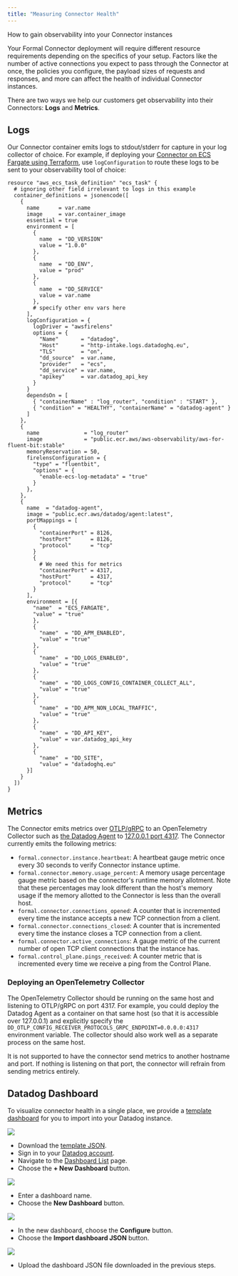 ```yaml
---
title: "Measuring Connector Health"
---
```


How to gain observability into your Connector instances

Your Formal Connector deployment will require different resource requirements depending on the specifics of your setup. Factors like the number of active connections you expect to pass through the Connector at once, the policies you configure, the payload sizes of requests and responses, and more can affect the health of individual Connector instances.

There are two ways we help our customers get observability into their Connectors: **Logs** and **Metrics**.

## Logs

Our Connector container emits logs to stdout/stderr for capture in your log collector of choice. 
For example, if deploying your [Connector on ECS Fargate using Terraform](https://github.com/formalco/terraform-provider-formal/blob/21a509320e912921700dda2269eae2629b5db49e/examples/deployments/aws/postgres/internal/postgres_proxy/ecs.tf#L69), use `logConfiguration` to route these logs to be sent to your observability tool of choice:

```hcl
resource "aws_ecs_task_definition" "ecs_task" {
  # ignoring other field irrelevant to logs in this example
  container_definitions = jsonencode([
    {
      name      = var.name
      image     = var.container_image
      essential = true
      environment = [
        {
          name  = "DD_VERSION"
          value = "1.0.0"
        },
        {
          name  = "DD_ENV",
          value = "prod"
        },
        {
          name  = "DD_SERVICE"
          value = var.name
        },
        # specify other env vars here
      ],
      logConfiguration = {
        logDriver = "awsfirelens"
        options = {
          "Name"       = "datadog",
          "Host"       = "http-intake.logs.datadoghq.eu",
          "TLS"        = "on",
          "dd_source"  = var.name,
          "provider"   = "ecs",
          "dd_service" = var.name,
          "apikey"     = var.datadog_api_key
        }
      }
      dependsOn = [
        { "containerName" : "log_router", "condition" : "START" },
        { "condition" = "HEALTHY", "containerName" = "datadog-agent" }
      ]
    },
    {
      name              = "log_router"
      image             = "public.ecr.aws/aws-observability/aws-for-fluent-bit:stable"
      memoryReservation = 50,
      firelensConfiguration = {
        "type" = "fluentbit",
        "options" = {
          "enable-ecs-log-metadata" = "true"
        }
      },
    },
    {
      name  = "datadog-agent",
      image = "public.ecr.aws/datadog/agent:latest",
      portMappings = [
        {
          "containerPort" = 8126,
          "hostPort"      = 8126,
          "protocol"      = "tcp"
        }
        {
          # We need this for metrics
          "containerPort" = 4317,
          "hostPort"      = 4317,
          "protocol"      = "tcp"
        }
      ],
      environment = [{
        "name"  = "ECS_FARGATE",
        "value" = "true"
        },
        {
          "name"  = "DD_APM_ENABLED",
          "value" = "true"
        },
        {
          "name"  = "DD_LOGS_ENABLED",
          "value" = "true"
        },
        {
          "name"  = "DD_LOGS_CONFIG_CONTAINER_COLLECT_ALL",
          "value" = "true"
        },
        {
          "name"  = "DD_APM_NON_LOCAL_TRAFFIC",
          "value" = "true"
        },
        {
          "name"  = "DD_API_KEY",
          "value" = var.datadog_api_key
        },
        {
          "name"  = "DD_SITE",
          "value" = "datadoghq.eu"
      }]
    }
  ])
}
```

## Metrics

The Connector emits metrics over [OTLP/gRPC](https://opentelemetry.io/docs/specs/otlp/) to an OpenTelemetry Collector such as [the Datadog Agent](https://docs.datadoghq.com/opentelemetry/setup/agent/) to [127.0.0.1 port 4317](https://opentelemetry.io/docs/specs/otlp/#otlpgrpc-default-port). The Connector currently emits the following metrics:


- `formal.connector.instance.heartbeat`: A heartbeat gauge metric once every 30 seconds to verify Connector instance uptime.
- `formal.connector.memory.usage_percent`: A memory usage percentage gauge metric based on the connector's runtime memory allotment. Note that these percentages may look different than the host's memory usage if the memory allotted to the Connector is less than the overall host.
- `formal.connector.connections_opened`: A counter that is incremented every time the instance accepts a new TCP connection from a client.
- `formal.connector.connections_closed`: A counter that is incremented every time the instance closes a TCP connection from a client.
- `formal.connector.active_connections`: A gauge metric of the current number of open TCP client connections that the instance has.
- `formal.control_plane.pings_received`: A counter metric that is incremented every time we receive a ping from the Control Plane.


### Deploying an OpenTelemetry Collector

The OpenTelemetry Collector should be running on the same host and listening to OTLP/gRPC on port 4317. For example, you could deploy the Datadog Agent as a container on that same host (so that it is accessible over 127.0.0.1) and explicitly specify the `DD_OTLP_CONFIG_RECEIVER_PROTOCOLS_GRPC_ENDPOINT=0.0.0.0:4317` environment variable. The collector should also work well as a separate process on the same host.

It is not supported to have the connector send metrics to another hostname and port. If nothing is listening on that port, the connector will refrain from sending metrics entirely.

## Datadog Dashboard

To visualize connector health in a single place, we provide a [template dashboard](/json/connector_health_dashboard.json) for you to import into your Datadog instance.

<img src="/img/connector_health_dashboard.png" />

- Download the [template JSON](/json/connector_health_dashboard.json).
- Sign in to your [Datadog account](https://app.datadoghq.com/).
- Navigate to the [Dashboard List](https://app.datadoghq.com/dashboard/lists) page.
- Choose the **+ New Dashboard** button.

<img src="/img/datadog_dashboard_list.png" />

- Enter a dashboard name.
- Choose the **New Dashboard** button.

<img src="/img/datadog_create_dashboard_modal.png" />

- In the new dashboard, choose the **Configure** button.
- Choose the **Import dashboard JSON** button.

<img src="/img/datadog_dashboard_configure_pane.png" />

- Upload the dashboard JSON file downloaded in the previous steps.